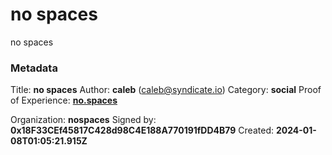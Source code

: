 # no spaces

no spaces


### Metadata
Title: **no spaces**
Author: **caleb** (caleb@syndicate.io)
Category: **social**
Proof of Experience: **[no.spaces](no.spaces)**

Organization: **nospaces**
Signed by: **0x18F33CEf45817C428d98C4E188A770191fDD4B79**
Created: **2024-01-08T01:05:21.915Z**
